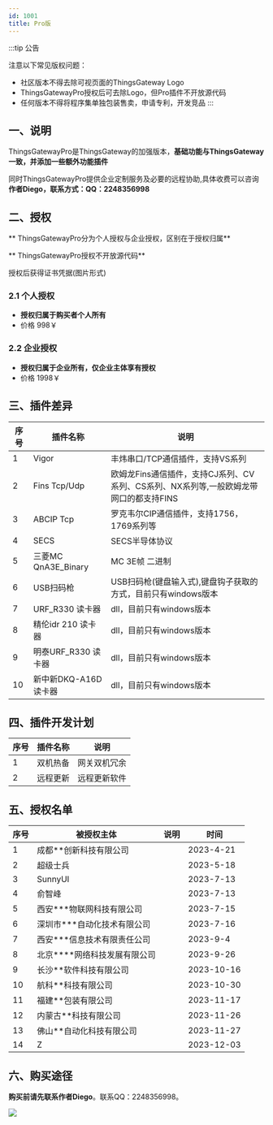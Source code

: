 ```yaml
---
id: 1001
title: Pro版
---
```




:::tip 公告

注意以下常见版权问题：

- 社区版本不得去除可视页面的ThingsGateway Logo
- ThingsGatewayPro授权后可去除Logo，但Pro插件不开放源代码
- 任何版本不得将程序集单独包装售卖，申请专利，开发竞品
:::  

## 一、说明

ThingsGatewayPro是ThingsGateway的加强版本，**基础功能与ThingsGateway一致，并添加一些额外功能插件**

同时ThingsGatewayPro提供企业定制服务及必要的远程协助,具体收费可以咨询**作者Diego，联系方式：QQ：2248356998**

## 二、授权

** ThingsGatewayPro分为个人授权与企业授权，区别在于授权归属**

** ThingsGatewayPro授权不开放源代码**

授权后获得证书凭据(图片形式)

### 2.1 个人授权

- **授权归属于购买者个人所有**
- 价格 998￥

### 2.2 企业授权

- **授权归属于企业所有，仅企业主体享有授权**
- 价格 1998￥


## 三、插件差异

|序号| 插件名称           |  说明      |            
|----| ---------------| --------------------------|
|1| Vigor | 丰炜串口/TCP通信插件，支持VS系列|
|2| Fins Tcp/Udp | 欧姆龙Fins通信插件，支持CJ系列、CV系列、CS系列、NX系列等,一般欧姆龙带网口的都支持FINS|
|3| ABCIP Tcp | 罗克韦尔CIP通信插件，支持1756，1769系列等|
|4| SECS | SECS半导体协议|
|5| 三菱MC QnA3E_Binary | MC 3E帧 二进制 |
|6| USB扫码枪 | USB扫码枪(键盘输入式),键盘钩子获取的方式，目前只有windows版本|
|7| URF_R330 读卡器  | dll，目前只有windows版本|
|8| 精伦idr 210 读卡器 | dll，目前只有windows版本|
|9| 明泰URF_R330 读卡器 | dll，目前只有windows版本|
|10| 新中新DKQ-A16D 读卡器 | dll，目前只有windows版本|

## 四、插件开发计划

|序号| 插件名称           |  说明      |  
|----| ---------------| --------------------------|
|1| 双机热备 | 网关双机冗余| 
|2| 远程更新 | 远程更新软件| 


## 五、授权名单

|序号| 被授权主体           |  说明      |     时间           |       
|----| ---------------| --------------------------|-------------------|
|1| 成都**创新科技有限公司 | | 2023-4-21|
|2| 超级士兵 | | 2023-5-18|
|3| SunnyUI | | 2023-7-13|
|4| 俞智峰 | | 2023-7-13|
|5| 西安***物联网科技有限公司 | | 2023-7-15|
|6| 深圳市***自动化技术有限公司 | | 2023-7-16|
|7| 西安***信息技术有限责任公司 | | 2023-9-4|
|8| 北京****网络科技发展有限公司 | | 2023-9-26|
|9| 长沙**软件科技有限公司 | | 2023-10-16|
|10| 航科**科技有限公司 | | 2023-10-30|
|11| 福建**包装有限公司 | | 2023-11-17|
|12| 内蒙古**科技有限公司 | | 2023-11-26|
|13| 佛山**自动化科技有限公司 | | 2023-11-27|
|14| Z | | 2023-12-03|

## 六、购买途径

**购买前请先联系作者Diego**。联系QQ：2248356998。

![](/img/pay.png) 




